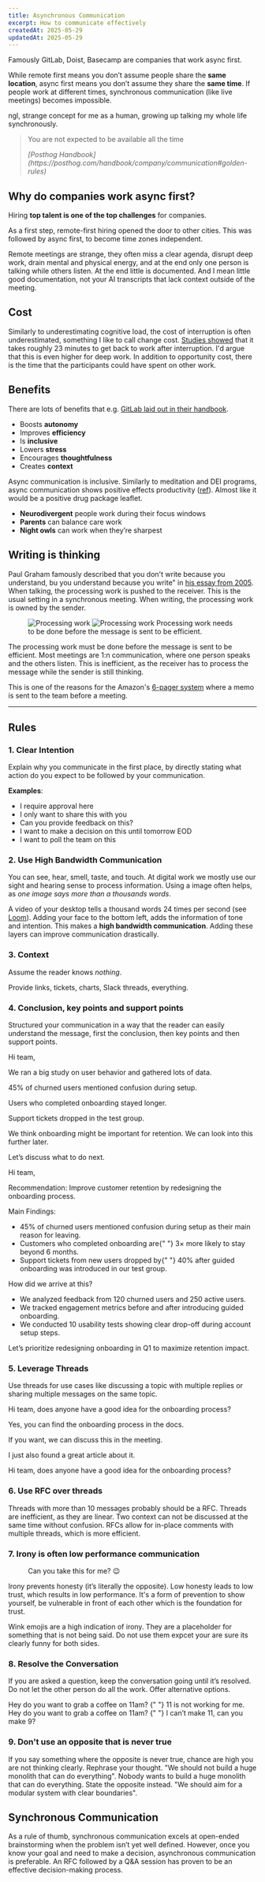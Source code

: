 ```yaml
---
title: Asynchronous Communication
excerpt: How to communicate effectively
createdAt: 2025-05-29
updatedAt: 2025-05-29
---
```


Famously GitLab, Doist, Basecamp are companies that work async first.

While remote first means you don’t assume people share the **same location**, async first means you don’t assume they share the **same time**. If people work at different times, synchronous communication (like live meetings) becomes impossible.

ngl, strange concept for me as a human, growing up talking my whole life synchronously.

> You are not expected to be available all the time
>
> <cite>
>   [Posthog
>   Handbook](https://posthog.com/handbook/company/communication#golden-rules)
> </cite>

## Why do companies work async first?

Hiring **top talent is one of the top challenges** for companies.

As a first step, remote-first hiring opened the door to other cities. This was followed by async first, to become time zones independent.

Remote meetings are strange, they often miss a clear agenda, disrupt deep work, drain mental and physical energy, and at the end only one person is talking while others listen. At the end little is documented. And I mean little good documentation, not your AI transcripts that lack context outside of the meeting.

## Cost

Similarly to underestimating cognitive load, the cost of interruption is often underestimated, something I like to call change cost. [Studies showed](https://dl.acm.org/doi/abs/10.1145/1357054.1357072) that it takes roughly 23 minutes to get back to work after interruption. I'd argue that this is even higher for deep work. In addition to opportunity cost, there is the time that the participants could have spent on other work.

## Benefits

There are lots of benefits that e.g. [GitLab laid out in their handbook](https://handbook.gitlab.com/handbook/company/culture/all-remote/asynchronous/).

- Boosts **autonomy**
- Improves **efficiency**
- Is **inclusive**
- Lowers **stress**
- Encourages **thoughtfulness**
- Creates **context**

Async communication is inclusive. Similarly to meditation and DEI programs, async communication shows positive effects productivity ([ref](https://www.mckinsey.com/featured-insights/diversity-and-inclusion/diversity-matters-even-more-the-case-for-holistic-impact)). Almost like it would be a positive drug package leaflet.

- **Neurodivergent** people work during their focus windows
- **Parents** can balance care work
- **Night owls** can work when they’re sharpest

## Writing is thinking

Paul Graham famously described that you don't write because you understand, bu you understand because you write" in [his essay from 2005](https://www.paulgraham.com/writing44.html). When talking, the processing work is pushed to the receiver. This is the usual setting in a synchronous meeting. When writing, the processing work is owned by the sender.

<Figure>
  <FigureContent className="p-0">
    <Image
      src="/static/images/blog/async-processing-dark.png"
      className="hidden dark:block"
      srcdark="/static/images/blog/async-processing-dark.png"
      alt="Processing work"
    />
    <Image
      src="/static/images/blog/async-processing.png"
      className="dark:hidden"
      srcdark="/static/images/blog/async-processing-dark.png"
      alt="Processing work"
    />
  </FigureContent>
  <FigureCaption>
    Processing work needs to be done before the message is sent to be efficient.
  </FigureCaption>
</Figure>

The processing work must be done before the message is sent to be efficient. Most meetings are 1:n communication, where one person speaks and the others listen. This is inefficient, as the receiver has to process the message while the sender is still thinking.

This is one of the reasons for the Amazon's [6-pager system](https://www.google.com/search?q=Amazons+6+Pager+system) where a memo is sent to the team before a meeting.

---

## Rules

### 1. Clear Intention

Explain why you communicate in the first place, by directly stating what action do you expect to be followed by your communication.

<div className="mb-4" />

**Examples**:

- I require approval here
- I only want to share this with you
- Can you provide feedback on this?
- I want to make a decision on this until tomorrow EOD
- I want to poll the team on this

### 2. Use High Bandwidth Communication

You can see, hear, smell, taste, and touch. At digital work we mostly use our sight and hearing sense to process information. Using a image often helps, as _one image says more than a thousands words_.

A video of your desktop tells a thousand words 24 times per second (see [Loom](https://www.loom.com)). Adding your face to the bottom left, adds the information of tone and intention. This makes a **high bandwidth communication**. Adding these layers can improve communication drastically.

### 3. Context

Assume the reader knows _nothing_.

Provide links, tickets, charts, Slack threads, everything.

### 4. Conclusion, key points and support points

Structured your communication in a way that the reader can easily understand the message, first the conclusion, then key points and then support points.

<ExampleGroup className="lg:grid-cols-1">
  <BadExample>
    <SlackMessage name="Alice">
      <p>Hi team,</p>
      <p>
        <span>
          We ran a big study on user behavior and gathered lots of data.
        </span>
      </p>
      <p>
        <span>
          <span className="font-bold">45%</span> of churned users mentioned
          confusion during setup.
        </span>
      </p>
      <p>
        <span>Users who completed onboarding stayed longer.</span>
      </p>
      <p>
        <span>Support tickets dropped in the test group.</span>
      </p>
      <p>
        <span>
          We think onboarding might be important for retention. We can look into
          this further later.
        </span>
      </p>
      <p>
        <span>Let’s discuss what to do next.</span>
      </p>
    </SlackMessage>
  </BadExample>
  <GoodExample>
    <SlackMessage name="Alice">
      <p>Hi team,</p>
      <p>
        <span className="font-semibold">Recommendation:</span> Improve customer
        retention by redesigning the onboarding process.
      </p>
      <p>
        <span className="font-semibold">Main Findings:</span>
      </p>
      <ul>
        <li>
          <span>
            45% of churned users mentioned confusion during setup as their main
            reason for leaving.
          </span>
        </li>
        <li>
          <span>
            Customers who completed onboarding are{" "}
            <span className="font-semi">3×</span> more likely to stay beyond 6
            months.
          </span>
        </li>
        <li>
          <span>
            Support tickets from new users dropped by{" "}
            <span className="font-semi">40%</span> after guided onboarding was
            introduced in our test group.
          </span>
        </li>
      </ul>
      <p>
        <span className="font-semi">How did we arrive at this?</span>
      </p>
      <ul>
        <li>
          <span>
            We analyzed feedback from 120 churned users and 250 active users.
          </span>
        </li>
        <li>
          <span>
            We tracked engagement metrics before and after introducing guided
            onboarding.
          </span>
        </li>
        <li>
          <span>
            We conducted 10 usability tests showing clear drop-off during
            account setup steps.
          </span>
        </li>
      </ul>
      <p>
        <span className="font-semi">
          Let’s prioritize redesigning onboarding in Q1 to maximize retention
          impact.
        </span>
      </p>
    </SlackMessage>
  </GoodExample>
</ExampleGroup>

### 5. Leverage Threads

Use threads for use cases like <span className="font-medium">discussing a topic with multiple replies</span> or <span className="font-medium">sharing multiple messages on the same topic</span>.

<ExampleGroup>
  <BadExample>
    <SlackMessage name="Alice">
      <p>Hi team, does anyone have a good idea for the onboarding process?</p>
    </SlackMessage>
    <SlackMessage name="Bob">
      <p>Yes, you can find the onboarding process in the docs.</p>
    </SlackMessage>
    <SlackMessage name="Bob">
      <p>If you want, we can discuss this in the meeting.</p>
    </SlackMessage>
    <SlackMessage name="Bob">
      <p>I just also found a great article about it.</p>
    </SlackMessage>
  </BadExample>
  <GoodExample>
    <SlackMessage name="Alice">
      <p>Hi team, does anyone have a good idea for the onboarding process?</p>
    </SlackMessage>
    <SlackMessageReply
      replies={[
        { name: "Bob", date: "2025-05-29" },
        { name: "Bob", date: "2025-05-29" },
        { name: "Bob", date: "2025-05-29" },
      ]}
    />

  </GoodExample>
</ExampleGroup>

### 6. Use RFC over threads

Threads with more than 10 messages probably should be a RFC. Threads are inefficient, as they are linear. Two context can not be discussed at the same time without confusion. RFCs allow for in-place comments with multiple threads, which is more efficient.

### 7. Irony is often low performance communication

<Figure>
  <FigureContent>
    <SlackMessage name="Alice">
      <p>Can you take this for me? 😉</p>
    </SlackMessage>
  </FigureContent>
</Figure>

Irony prevents honesty (it’s literally the opposite). Low honesty leads to low trust, which results in low performance. It's a form of prevention to show yourself, be vulnerable in front of each other which is the foundation for trust.

Wink emojis are a high indication of irony. They are a placeholder for something that is not being said. Do not use them expcet your are sure its clearly funny for both sides.

### 8. Resolve the Conversation

If you are asked a question, keep the conversation going until it’s resolved. Do not let the other person do all the work. Offer alternative options.

<div className="mb-4" />

<ExampleGroup>
  <BadExample>
    <div className="flex flex-col gap-2">
      <SlackMessage name="Alice">
        Hey do you want to grab a coffee on 11am?
      </SlackMessage>{" "}
      <SlackMessage name="Bob">11 is not working for me.</SlackMessage>
    </div>
  </BadExample>
  <GoodExample>
    <div className="flex flex-col gap-2">
      <SlackMessage name="Alice">
        Hey do you want to grab a coffee on 11am?
      </SlackMessage>{" "}
      <SlackMessage name="Bob">I can’t make 11, can you make 9?</SlackMessage>
    </div>
  </GoodExample>
</ExampleGroup>

### 9. Don't use an opposite that is never true

If you say something where the opposite is never true, chance are high you are not thinking clearly. Rephrase your thought. "We should not build a huge monolith that can do everything". Nobody wants to build a huge monolith that can do everything. State the opposite instead. "We should aim for a modular system with clear boundaries".

## Synchronous Communication

As a rule of thumb, synchronous communication excels at open-ended brainstorming when the problem isn’t yet well defined. However, once you know your goal and need to make a decision, asynchronous communication is preferable. An RFC followed by a Q&A session has proven to be an effective decision-making process.
